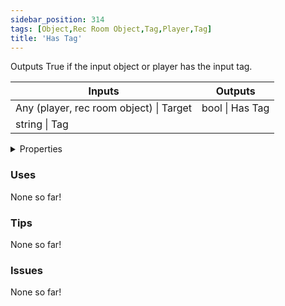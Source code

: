 ```yaml
---
sidebar_position: 314
tags: [Object,Rec Room Object,Tag,Player,Tag]
title: 'Has Tag'
---
```


Outputs True if the input object or player has the input tag.



<IChip uuid="bc3011d2-c085-490e-a450-195ff3a27009"/>

<table><thead><tr><th>Inputs</th><th>Outputs</th></tr></thead><tbody><tr><td>Any (player, rec room object) | Target</td><td>bool | Has Tag</td></tr><tr><td>string | Tag</td><td /></tr></tbody></table>

<details>
  <summary>Properties</summary>
  <div>
    <div>
    <table>
      <tbody>
        <tr>
          <td>Is beta required?</td>
          <td>No</td>
        </tr>
        <tr>
          <td>Is chip a trolling risk?</td>
          <td>No</td>
        </tr>
        <tr>
          <td>Is chip a role assignment risk?</td>
          <td>No</td>
        </tr>
        <tr>
          <td>Chip UUID</td>
          <td>bc3011d2-c085-490e-a450-195ff3a27009</td>
        </tr>
        <tr>
          <td>Room availability</td>
          <td>Available everywhere</td>
        </tr>
      </tbody>
    </table>
    </div>
  </div>
</details>

### Uses

None so far!

### Tips

None so far!

### Issues

None so far!